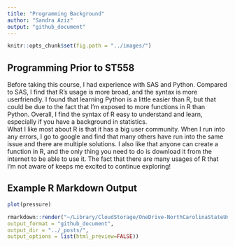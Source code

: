 ```yaml
---
title: "Programming Background"
author: "Sandra Aziz"
output: "github_document"
---
```


```r
knitr::opts_chunk$set(fig.path = "../images/")
```

## Programming Prior to ST558
Before taking this course, I had experience with SAS and Python. Compared to SAS, I find that R's usage is more broad, and the syntax is more userfriendly. I found that learning Python is a little easier than R, but that could be due to the fact that I'm exposed to more functions in R than Python. Overall, I find the syntax of R easy to understand and learn, especially if you have a background in statistics.  
What I like most about R is that it has a big user community. When I run into any errors, I go to google and find that many others have run into the same issue and there are multiple solutions. I also like that anyone can create a function in R, and the only thing you need to do is download it from the internet to be able to use it. The fact that there are many usages of R that I'm not aware of keeps me excited to continue exploring!  

## Example R Markdown Output

```r
plot(pressure)
```

```r
rmarkdown::render("~/Library/CloudStorage/OneDrive-NorthCarolinaStateUniversity/NCSU/Summer2023/ST 558/saziz12.github.io/_Rmd/2023-06-08-blog-post-2.Rmd",
output_format = "github_document", 
output_dir = "../_posts/",
output_options = list(html_preview=FALSE))
```